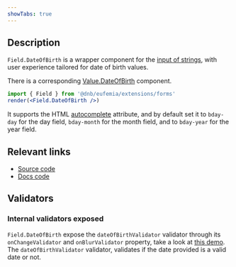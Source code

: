 ```yaml
---
showTabs: true
---
```


## Description

`Field.DateOfBirth` is a wrapper component for the [input of strings](/uilib/extensions/forms/base-fields/String), with user experience tailored for date of birth values.

There is a corresponding [Value.DateOfBirth](/uilib/extensions/forms/Value/DateOfBirth) component.

```jsx
import { Field } from '@dnb/eufemia/extensions/forms'
render(<Field.DateOfBirth />)
```

It supports the HTML [autocomplete](https://developer.mozilla.org/en-US/docs/Web/HTML/Attributes/autocomplete) attribute, and by default set it to `bday-day` for the day field, `bday-month` for the month field, and to `bday-year` for the year field.

## Relevant links

- [Source code](https://github.com/dnbexperience/eufemia/tree/main/packages/dnb-eufemia/src/extensions/forms/Field/DateOfBirth)
- [Docs code](https://github.com/dnbexperience/eufemia/tree/main/packages/dnb-design-system-portal/src/docs/uilib/extensions/forms/feature-fields/DateOfBirth)

## Validators

### Internal validators exposed

`Field.DateOfBirth` expose the `dateOfBirthValidator` validator through its `onChangeValidator` and `onBlurValidator` property, take a look at [this demo](/uilib/extensions/forms/feature-fields/DateOfBirth/demos/#extend-validation-with-custom-validation-function).
The `dateOfBirthValidator` validator, validates if the date provided is a valid date or not.
